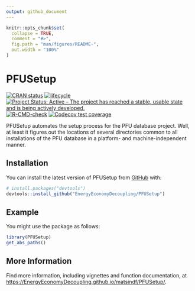 ```yaml
---
output: github_document
---
```


<!-- README.md is generated from README.Rmd. Please edit README.Rmd -->

```r
knitr::opts_chunk$set(
  collapse = TRUE,
  comment = "#>",
  fig.path = "man/figures/README-",
  out.width = "100%"
)
```


# PFUSetup

<!-- badges: start -->
[![CRAN status](https://www.r-pkg.org/badges/version/Recca)](https://cran.r-project.org/package=PFUSetup)
[![lifecycle](https://img.shields.io/badge/lifecycle-stable-brightgreen.svg)](https://www.tidyverse.org/lifecycle/#stable)
[![Project Status: Active – The project has reached a stable, usable state and is being actively developed.](https://www.repostatus.org/badges/latest/active.svg)](https://www.repostatus.org/#active)
[![R-CMD-check](https://github.com/EnergyEconomyDecoupling/PFUSetup/workflows/R-CMD-check/badge.svg)](https://github.com/EnergyEconomyDecoupling/PFUSetup/actions)
[![Codecov test coverage](https://codecov.io/gh/EnergyEconomyDecoupling/PFUSetup/branch/master/graph/badge.svg)](https://codecov.io/gh/EnergyEconomyDecoupling/PFUSetup?branch=master)
<!-- badges: end -->

PFUSetup automates the setup process for the PFU database project.
Well, at least it figures out the locations of several directories
common to all installations of the PFU database in a platform- and machine-independent manner.


## Installation

You can install the latest version of PFUSetup from [GitHub](https://github.com/) with:

``` r
# install.packages("devtools")
devtools::install_github("EnergyEconomyDecoupling/PFUSetup")
```


## Example

You might use the package as follows:

``` r
library(PFUSetup)
get_abs_paths()
```


## More Information

Find more information, including vignettes and function documentation, at 
<https://EnergyEconomyDecoupling.github.io/matsindf/PFUSetup/>.



